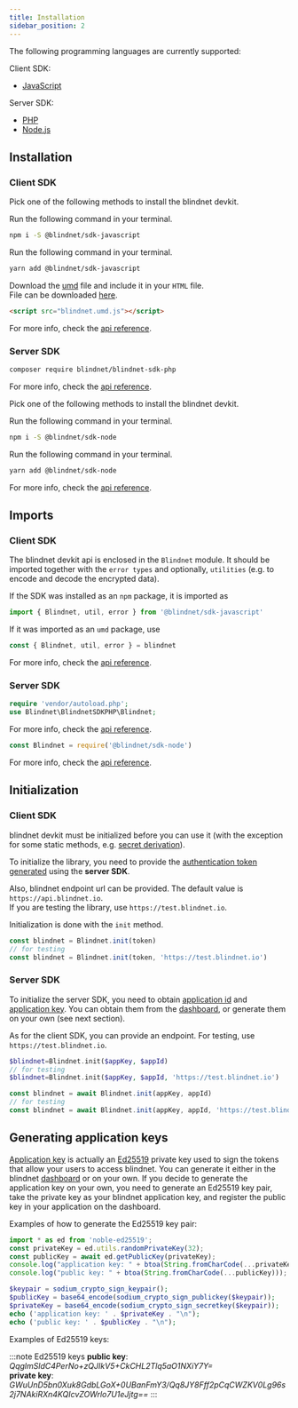 ```yaml
---
title: Installation
sidebar_position: 2
---
```



The following programming languages are currently supported:

Client SDK:

- [JavaScript](../api_reference/client/javascript/latest)

Server SDK:

- [PHP](../api_reference/server/php/latest)
- [Node.js](../api_reference/server/node.js/latest)

## Installation

### Client SDK

<Tabs groupId="lang-client">
<TabItem value="js" label="JavaScript" default>

Pick one of the following methods to install the blindnet devkit.

<Tabs>
<TabItem value="npm" label="npm" default>

Run the following command in your terminal.
```bash
npm i -S @blindnet/sdk-javascript
```

</TabItem>
<TabItem value="yarn" label="yarn" default>

Run the following command in your terminal.
```bash
yarn add @blindnet/sdk-javascript
```

</TabItem>
<TabItem value="umd" label="umd" default>

Download the [umd](https://irian.to/blogs/what-are-cjs-amd-umd-and-esm-in-javascript/) file and include it in your `HTML` file.  
File can be downloaded [here](https://raw.githubusercontent.com/blindnet-io/blindnet-sdk-js/develop/lib/index.umd.js).
```html
<script src="blindnet.umd.js"></script>
```

</TabItem>
</Tabs>

For more info, check the [api reference](../api_reference/client/javascript/latest#installation).

</TabItem>
</Tabs>

### Server SDK

<Tabs groupId="lang-server">
<TabItem value="php" label="PHP" default>

```bash 
composer require blindnet/blindnet-sdk-php
```

For more info, check the [api reference](../api_reference/server/php/latest#installation).

</TabItem>
<TabItem value="node" label="Node.js" default>

Pick one of the following methods to install the blindnet devkit.

<Tabs>
<TabItem value="npm" label="npm" default>

Run the following command in your terminal.
```bash
npm i -S @blindnet/sdk-node
```

</TabItem>
<TabItem value="yarn" label="yarn" default>

Run the following command in your terminal.
```bash
yarn add @blindnet/sdk-node
```

</TabItem>
</Tabs>

For more info, check the [api reference](../api_reference/server/node.js/latest#installation).

</TabItem>
</Tabs>

## Imports

### Client SDK
The blindnet devkit api is enclosed in the `Blindnet` module. It should be imported together with the `error types` and optionally, `utilities` (e.g. to encode and decode the encrypted data).

<Tabs groupId="lang-client">
<TabItem value="js" label="JavaScript" default>

If the SDK was installed as an `npm` package, it is imported as

```js
import { Blindnet, util, error } from '@blindnet/sdk-javascript'
```

If it was imported as an `umd` package, use
```js
const { Blindnet, util, error } = blindnet
```

For more info, check the [api reference](../api_reference/client/javascript/latest#imports).

</TabItem>
</Tabs>

### Server SDK

<Tabs groupId="lang-server">
<TabItem value="php" label="PHP" default>

```php linenums="1"
require 'vendor/autoload.php';
use Blindnet\BlindnetSDKPHP\Blindnet;
```

For more info, check the [api reference](../api_reference/server/php/latest#imports).

</TabItem>
<TabItem value="node" label="Node.js" default>

```js
const Blindnet = require('@blindnet/sdk-node')
```

For more info, check the [api reference](../api_reference/server/node.js/latest#imports).

</TabItem>
</Tabs>

## Initialization

### Client SDK 
blindnet devkit must be initialized before you can use it (with the exception for some static methods, e.g. [secret derivation](./managing_users_access#splitting-secrets)).

To initialize the library, you need to provide the [authentication token generated](./managing_users_access#creating-user-tokens) using the **server SDK**.

Also, blindnet endpoint url can be provided. The default value is `https://api.blindnet.io`.  
If you are testing the library, use `https://test.blindnet.io`.

Initialization is done with the `init` method.

<Tabs groupId="lang">
<TabItem value="js" label="JavaScript" default>

```js linenums="1"
const blindnet = Blindnet.init(token)
// for testing
const blindnet = Blindnet.init(token, 'https://test.blindnet.io')
```

</TabItem>
</Tabs>

### Server SDK
To initialize the server SDK, you need to obtain [application id](/docs/references/glossary#application-id) and [application key](/docs/references/glossary#application-key). You can obtain them from the [dashboard](https://dashboard.blindnet.io), or generate them on your own (see next section).

As for the client SDK, you can provide an endpoint. For testing, use `https://test.blindnet.io`.

<Tabs groupId="lang-server">
<TabItem value="php" label="PHP" default>

```php linenums="1"
$blindnet=Blindnet.init($appKey, $appId)
// for testing
$blindnet=Blindnet.init($appKey, $appId, 'https://test.blindnet.io')
```

</TabItem>
<TabItem value="node" label="Node.js" default>

```js linenums="1"
const blindnet = await Blindnet.init(appKey, appId)
// for testing
const blindnet = await Blindnet.init(appKey, appId, 'https://test.blindnet.io')
```

</TabItem>
</Tabs>

## Generating application keys

[Application key](/docs/references/glossary#application-key) is actually an [Ed25519](https://en.wikipedia.org/wiki/EdDSA#Ed25519) private key used to sign the tokens that allow your users to access blindnet. You can generate it either in the blindnet [dashboard](https://dashboard.blindnet.io) or on your own. If you decide to generate the application key on your own, you need to generate an Ed25519 key pair, take the private key as your blindnet application key, and register the public key in your application on the dashboard. 

Examples of how to generate the Ed25519 key pair:

<Tabs>
<TabItem value="js" label="JavaScript" default>

```js linenums="1"
import * as ed from 'noble-ed25519';
const privateKey = ed.utils.randomPrivateKey(32);
const publicKey = await ed.getPublicKey(privateKey);
console.log("application key: " + btoa(String.fromCharCode(...privateKey, ...publicKey)));
console.log("public key: " + btoa(String.fromCharCode(...publicKey)));
```

</TabItem>
<TabItem value="php" label="PHP" default>

```php linenums="1"
$keypair = sodium_crypto_sign_keypair();
$publicKey = base64_encode(sodium_crypto_sign_publickey($keypair)); 
$privateKey = base64_encode(sodium_crypto_sign_secretkey($keypair));
echo ('application key: ' . $privateKey . "\n");
echo ('public key: ' . $publicKey . "\n");
```

</TabItem>
</Tabs>

Examples of Ed25519 keys:

:::note Ed25519 keys
**public key**: *QqglmSldC4PerNo+zQJIkV5+CkCHL2Tlq5aO1NXiY7Y=*  
**private key**: *GWuUnD5bn0Xuk8GdbLGoX+0UBanFmY3/Qq8JY8Fff2pCqCWZKV0Lg96s2j7NAkiRXn4KQIcvZOWrlo7U1eJjtg==*
:::